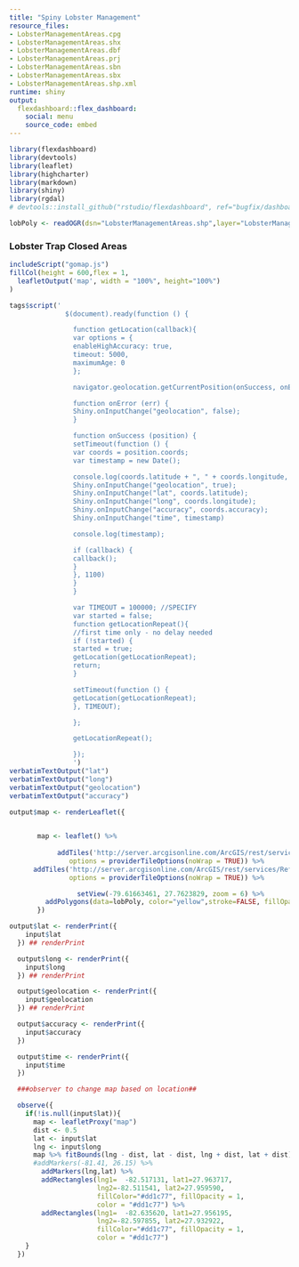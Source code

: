 ```yaml
---
title: "Spiny Lobster Management"
resource_files:
- LobsterManagementAreas.cpg
- LobsterManagementAreas.shx
- LobsterManagementAreas.dbf
- LobsterManagementAreas.prj
- LobsterManagementAreas.sbn
- LobsterManagementAreas.sbx
- LobsterManagementAreas.shp.xml
runtime: shiny
output:
  flexdashboard::flex_dashboard:
    social: menu
    source_code: embed
---
```


```r
library(flexdashboard)
library(devtools)
library(leaflet)
library(highcharter)
library(markdown)
library(shiny)
library(rgdal)
# devtools::install_github("rstudio/flexdashboard", ref="bugfix/dashboard-init-after-body")

lobPoly <- readOGR(dsn="LobsterManagementAreas.shp",layer="LobsterManagementAreas")
```

<!-- Column {data-width=650} -->
<!----------------------------------------------------------------------->

### Lobster Trap Closed Areas

```r

includeScript("gomap.js")
fillCol(height = 600,flex = 1,
  leafletOutput('map', width = "100%", height="100%")
)

tags$script('
              $(document).ready(function () {

                function getLocation(callback){
                var options = {
                enableHighAccuracy: true,
                timeout: 5000,
                maximumAge: 0
                };

                navigator.geolocation.getCurrentPosition(onSuccess, onError);

                function onError (err) {
                Shiny.onInputChange("geolocation", false);
                }

                function onSuccess (position) {
                setTimeout(function () {
                var coords = position.coords;
                var timestamp = new Date();

                console.log(coords.latitude + ", " + coords.longitude, "," + coords.accuracy);
                Shiny.onInputChange("geolocation", true);
                Shiny.onInputChange("lat", coords.latitude);
                Shiny.onInputChange("long", coords.longitude);
                Shiny.onInputChange("accuracy", coords.accuracy);
                Shiny.onInputChange("time", timestamp)

                console.log(timestamp);

                if (callback) {
                callback();
                }
                }, 1100)
                }
                }

                var TIMEOUT = 100000; //SPECIFY
                var started = false;
                function getLocationRepeat(){
                //first time only - no delay needed
                if (!started) {
                started = true;
                getLocation(getLocationRepeat);
                return;
                }

                setTimeout(function () {
                getLocation(getLocationRepeat);
                }, TIMEOUT);

                };

                getLocationRepeat();

                });
                ')
verbatimTextOutput("lat")
verbatimTextOutput("long")
verbatimTextOutput("geolocation")
verbatimTextOutput("accuracy")

output$map <- renderLeaflet({  

  
       map <- leaflet() %>% 
     
            addTiles('http://server.arcgisonline.com/ArcGIS/rest/services/World_Imagery/MapServer/tile/{z}/{y}/{x}',
               options = providerTileOptions(noWrap = TRUE)) %>%
      addTiles('http://server.arcgisonline.com/ArcGIS/rest/services/Reference/World_Boundaries_and_Places/Mapserver/tile/{z}/{y}/{x}',
               options = providerTileOptions(noWrap = TRUE)) %>%

                 setView(-79.61663461, 27.7623829, zoom = 6) %>% 
         addPolygons(data=lobPoly, color="yellow",stroke=FALSE, fillOpacity=1.0)
       })

output$lat <- renderPrint({
    input$lat
  }) ## renderPrint

  output$long <- renderPrint({
    input$long
  }) ## renderPrint

  output$geolocation <- renderPrint({
    input$geolocation
  }) ## renderPrint

  output$accuracy <- renderPrint({
    input$accuracy
  })

  output$time <- renderPrint({
    input$time
  })

  ###observer to change map based on location##

  observe({
    if(!is.null(input$lat)){
      map <- leafletProxy("map")
      dist <- 0.5
      lat <- input$lat
      lng <- input$long
      map %>% fitBounds(lng - dist, lat - dist, lng + dist, lat + dist) %>%
      #addMarkers(-81.41, 26.15) %>%
        addMarkers(lng,lat) %>%
        addRectangles(lng1=  -82.517131, lat1=27.963717,
                      lng2=-82.511541, lat2=27.959590,
                      fillColor="#dd1c77", fillOpacity = 1,
                      color = "#dd1c77") %>%
        addRectangles(lng1=  -82.635620, lat1=27.956195,
                      lng2=-82.597855, lat2=27.932922,
                      fillColor="#dd1c77", fillOpacity = 1,
                      color = "#dd1c77")
    }
  })


```

<!--Column {data-width=350}-->
<!----------------------------------------------------------------------->

<!--### Lobster Trap Closed Areas {.mobile}
```r
fillCol(height = 600,flex = 1,
  leafletOutput('map2', width = "100%", height="100%")
)

output$map2 <- renderLeaflet({  

  
       map2 <- leaflet() %>% 
     
            addTiles('http://server.arcgisonline.com/ArcGIS/rest/services/Ocean_Basemap/MapServer/tile/{z}/{y}/{x}',
                     options = list(providerTileOptions(noWrap = TRUE)) ) %>%

                 setView(-79.61663461, 27.7623829, zoom = 6)})
  

```
-->



